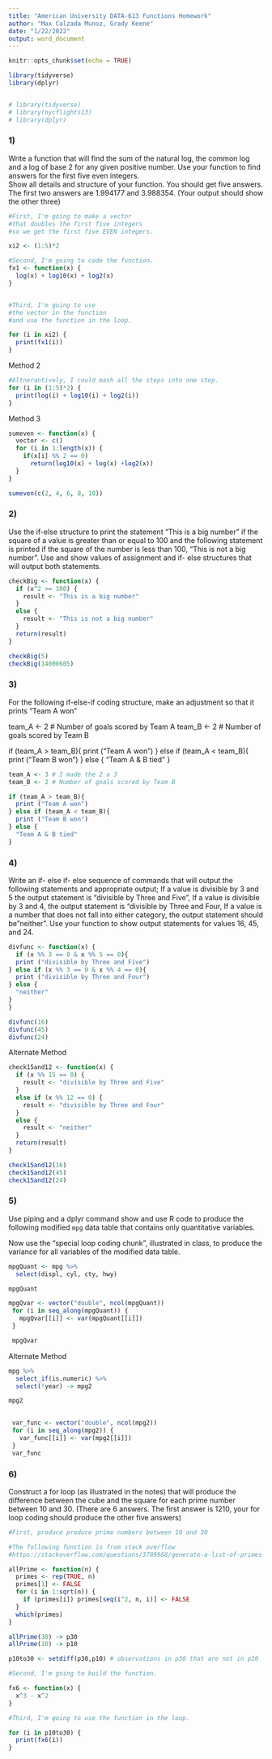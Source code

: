 ```yaml
---
title: "American University DATA-613 Functions Homework"
author: "Max Calzada Munoz, Grady Keene"
date: "1/22/2022"
output: word_document
---
```


```r
knitr::opts_chunk$set(echo = TRUE)

library(tidyverse)
library(dplyr)


# library(tidyverse)
# library(nycflights13)
# library(dplyr)
```

### 1) 

Write a function that will find the sum of the natural log, the common log and a log of base 2 
for any given positive number. Use your function to find answers for the first five even integers.  
Show all details and structure of your function.  You should get five answers. The first two 
answers are 1.994177 and 3.988354. (Your output should show the other three)

```r
#First, I'm going to make a vector
#that doubles the first five integers
#so we get the first five EVEN integers.

xi2 <- (1:5)*2

#Second, I'm going to code the function.
fx1 <- function(x) {
  log(x) + log10(x) + log2(x)
}


#Third, I'm going to use
#the vector in the function
#and use the function in the loop.

for (i in xi2) {
  print(fx1(i))
}
```

Method 2

```r
#Altnerantively, I could mash all the steps into one step.
for (i in (1:5)*2) {
  print(log(i) + log10(i) + log2(i))
}
```

Method 3

```r
sumeven <- function(x) {
  vector <- c()
  for (i in 1:length(x)) {
    if(x[i] %% 2 == 0) 
      return(log10(x) + log(x) +log2(x))
  }
}

sumeven(c(2, 4, 6, 8, 10))
```

### 2) 

Use the if-else structure to print the statement "This is a big number" if the square of a value 
is greater than or equal to 100 and the following statement is printed if the square of the 
number is less than 100, "This is not a big number”. Use and show values of assignment and if-
else structures that will output both statements.

```r
checkBig <- function(x) {
  if (x^2 >= 100) {
    result <- "This is a big number"
  }
  else {
    result <- "This is not a big number"
  }
  return(result)
}

checkBig(5)
checkBig(14000605)
```

### 3)

For the following if-else-if coding structure, make an adjustment so that it prints "Team A 
won"

team_A <- 2 # Number of goals scored by Team A
team_B <- 2 # Number of goals scored by Team B

if (team_A > team_B){
  print ("Team A won")
} else if (team_A < team_B){
  print ("Team B won")
} else {
  "Team A & B tied"
}

```r
team_A <- 3 # I made the 2 a 3
team_B <- 2 # Number of goals scored by Team B

if (team_A > team_B){
  print ("Team A won")
} else if (team_A < team_B){
  print ("Team B won")
} else {
  "Team A & B tied"
}
```

### 4) 

Write an if- else if- else sequence of commands that will output the following
statements and appropriate output; If a value is divisible by 3 and 5 the output
statement is "divisible by Three and Five", If a value is divisible by 3 and 4, 
the output statement is "divisible by Three and Four, If a value is a number that
does not fall into either category, the output statement should be  "neither".
Use your function to show output statements for values 16, 45, and 24.

```r
divfunc <- function(x) {
  if (x %% 3 == 0 & x %% 5 == 0){
  print ("divisible by Three and Five")
} else if (x %% 3 == 0 & x %% 4 == 0){
  print ("divisible by Three and Four")
} else {
  "neither"
}
}

divfunc(16)
divfunc(45)
divfunc(24)

```

Alternate Method

```r
check15and12 <- function(x) {
  if (x %% 15 == 0) {
    result <- "divisible by Three and Five"
  }
  else if (x %% 12 == 0) {
    result <- "divisible by Three and Four"
  }
  else {
    result <- "neither"
  }
  return(result)
}

check15and12(16)
check15and12(45)
check15and12(24)
```

### 5)

Use piping and a dplyr command show and use R code to produce the following modified 
`mpg` data table that contains only quantitative variables. 

Now use the “special loop coding chunk”, illustrated in class, to produce the variance for all 
variables of the modified data table.

```r
mpgQuant <- mpg %>%
  select(displ, cyl, cty, hwy)

mpgQuant
```

```r
mpgQvar <- vector("double", ncol(mpgQuant))
 for (i in seq_along(mpgQuant)) {
   mpgQvar[[i]] <- var(mpgQuant[[i]])
 }

 mpgQvar
```

Alternate Method

```r
mpg %>%
  select_if(is.numeric) %>%
  select(!year) -> mpg2

mpg2
  
```

```r
 var_func <- vector("double", ncol(mpg2))  
 for (i in seq_along(mpg2)) {            
   var_func[[i]] <- var(mpg2[[i]])      
 }
 var_func
```

### 6)

Construct a for loop (as illustrated in the notes) that will produce the difference between the 
cube and the square for each prime number between 10 and 30.  (There are 6 answers. The 
first answer is 1210, your for loop coding should produce the other five answers)

```r
#First, produce produce prime numbers between 10 and 30

#The following function is from stack overflow
#https://stackoverflow.com/questions/3789968/generate-a-list-of-primes-up-to-a-certain-number

allPrime <- function(n) {
  primes <- rep(TRUE, n)
  primes[1] <- FALSE
  for (i in 1:sqrt(n)) {
    if (primes[i]) primes[seq(i^2, n, i)] <- FALSE
  }
  which(primes)
}

allPrime(30) -> p30
allPrime(10) -> p10

p10to30 <- setdiff(p30,p10) # observations in p30 that are not in p10
```

```r
#Second, I'm going to build the function.

fx6 <- function(x) {
  x^3 - x^2
}
```

```r
#Third, I'm going to use the function in the loop.

for (i in p10to30) {
  print(fx6(i))
}
```
